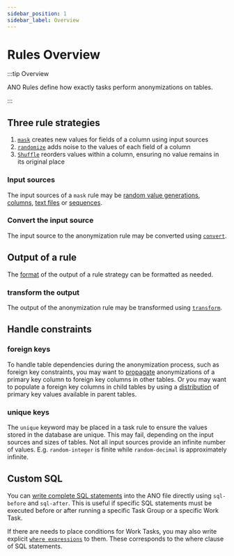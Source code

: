 ```yaml
---
sidebar_position: 1
sidebar_label: Overview
---
```


# Rules Overview

:::tip Overview

ANO Rules define how exactly tasks perform anonymizations on tables.

:::

## Three rule strategies

1. [`mask`](./mask/overview-mask) creates new values for fields of a column using input sources
2. [`randomize`](./randomize/overview-randomize) adds noise to the values of each field of a column
3. [`Shuffle`](./shuffle-rule) reorders values within a column, ensuring no value remains in its original place

### Input sources

The input sources of a `mask` rule may be [random value generations](./mask/random-integer), [columns](./mask/column), [text files](./mask/file) or [sequences](./mask/sequence).

### Convert the input source

The input source to the anonymization rule may be converted using [`convert`](./convert).

## Output of a rule

The [format](./format-output) of the output of a rule strategy can be formatted as needed.

### transform the output

The output of the anonymization rule may be transformed using [`transform`](./transform).

## Handle constraints

### foreign keys

To handle table dependencies during the anonymization process, such as foreign key constraints, you may want to [propagate](./propagate) anonymizations of a primary key column to foreign key columns in other tables.
Or you may want to populate a foreign key columns in child tables by using a [distribution](./distribute) of primary key values available in parent tables.

### unique keys

The `unique` keyword may be placed in a task rule to ensure the values stored in the database are unique. This may fail, depending on the input sources and sizes of tables. Not all input sources provide an infinite number of values. E.g. `random-integer` is finite while `random-decimal` is approximately infinite.

## Custom SQL

You can [write complete SQL statements](sql-before-after.mdx) into the ANO file directly using `sql-before` and `sql-after`. This is useful if specific SQL statements must be executed before or after running a specific Task Group or a specific Work Task.

If there are needs to place conditions for Work Tasks, you may also write explicit [`where expressions`](where-expressions) to them. These corresponds to the where clause of SQL statements.
